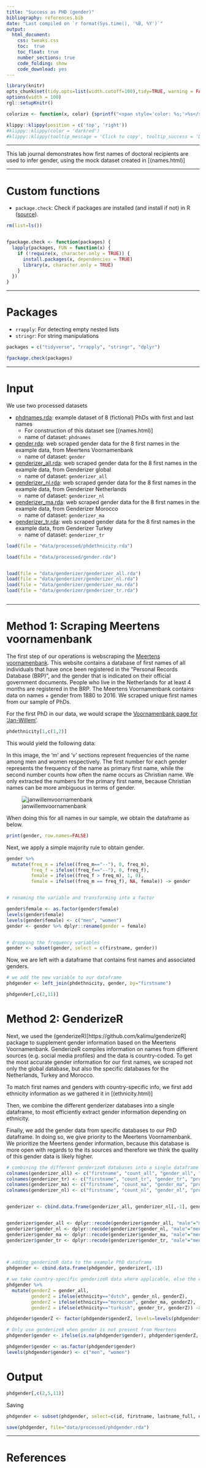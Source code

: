 ```yaml
---
title: "Success as PHD (gender)"
bibliography: references.bib
date: "Last compiled on `r format(Sys.time(), '%B, %Y')`"
output: 
  html_document:
    css: tweaks.css
    toc:  true
    toc_float: true
    number_sections: true
    code_folding: show
    code_download: yes
---
```




```r

library(knitr)
opts_chunk$set(tidy.opts=list(width.cutoff=100),tidy=TRUE, warning = FALSE, message = FALSE,comment = "#>", cache=TRUE, class.source=c("test"), class.output=c("test2"), cache.lazy = FALSE)
options(width = 100)
rgl::setupKnitr()

colorize <- function(x, color) {sprintf("<span style='color: %s;'>%s</span>", color, x) }

```

```r
klippy::klippy(position = c('top', 'right'))
#klippy::klippy(color = 'darkred')
#klippy::klippy(tooltip_message = 'Click to copy', tooltip_success = 'Done')
```




----

This lab journal demonstrates how first names of doctoral recipients are used to infer gender, using the mock dataset created in [(names.html)]   
  
----

# Custom functions

- `package.check`: Check if packages are installed (and install if not) in R ([source](https://vbaliga.github.io/verify-that-r-packages-are-installed-and-loaded/)). 


```r

rm(list=ls())


fpackage.check <- function(packages) {
  lapply(packages, FUN = function(x) {
    if (!require(x, character.only = TRUE)) {
      install.packages(x, dependencies = TRUE)
      library(x, character.only = TRUE)
    }
  })
}


```

---  

# Packages


- `rrapply`: For detecting empty nested lists  
- `stringr`: For string manipulations  


```r
packages = c("tidyverse", "rrapply", "stringr", "dplyr")

fpackage.check(packages)


```

--- 


# Input

We use two processed datasets

* [phdnames.rda](): example dataset of 8 (fictional) PhDs with first and last names
    - For construction of this dataset see [(names.html)]  
    - name of dataset: `phdnames` 

* [gender.rda](): web scraped gender data for the 8 first names in the example data, from Meertens Voornamenbank
    - name of dataset: `gender` 
    
* [genderizer_all.rda](): web scraped gender data for the 8 first names in the example data, from Genderizer global
    - name of dataset: `genderizer_all`
    
* [genderizer_nl.rda](): web scraped gender data for the 8 first names in the example data, from Genderizer Netherlands
    - name of dataset: `genderizer_nl` 

* [genderizer_ma.rda](): web scraped gender data for the 8 first names in the example data, from Genderizer Morocco
    - name of dataset: `genderizer_ma` 

* [genderizer_tr.rda](): web scraped gender data for the 8 first names in the example data, from Genderizer Turkey
    - name of dataset: `genderizer_tr` 


```r

load(file = "data/processed/phdethnicity.rda")

load(file = "data/processed/gender.rda")


load(file = "data/genderizer/genderizer_all.rda")
load(file = "data/genderizer/genderizer_nl.rda")
load(file = "data/genderizer/genderizer_ma.rda")
load(file = "data/genderizer/genderizer_tr.rda")



```


---  


# Method 1: Scraping Meertens voornamenbank

The first step of our operations is webscraping the [Meertens voornamenbank](https://www.meertens.knaw.nl/nvb/). This website contains a database of first names of all individuals that have once been registered in the "Personal Records Database (BRP)", and the gender that is indicated on their official government documents. People who live in the Netherlands for at least 4 months are registered in the BRP. The Meertens Voornamenbank contains data on names + gender from 1880 to 2016. We scraped unique first names from our sample of PhDs. 


For the first PhD in our data, we would scrape the [Voornamenbank page for 'Jan-Willem'](https://www.meertens.knaw.nl/nvb/naam/is/jan-willem). 

```r

phdethnicity[1,c(1,2)]

```

This would yield the following data:

In this image, the 'm' and 'v' sections represent frequencies of the name among men and women respectively. The first number for each gender represents the frequency of the name as primary first name, while the second number counts how often the name occurs as Christian name. We only extracted the numbers for the primary first name, because Christian names can be more ambiguous in terms of gender.

![janwillemvoornamenbank](./misc/janwillem_nvb.png)

When doing this for all names in our sample, we obtain the dataframe as below. 

```r

print(gender, row.names=FALSE)

```


Next, we apply a simple majority rule to obtain gender.

```r

gender %>% 
  mutate(freq_m = ifelse((freq_m=="--"), 0, freq_m), 
         freq_f = ifelse((freq_f=="--"), 0, freq_f), 
         female = ifelse((freq_f > freq_m), 1, 0),
         female = ifelse((freq_m == freq_f), NA, female)) -> gender


# renaming the variable and transforming into a factor

gender$female <- as.factor(gender$female)
levels(gender$female)
levels(gender$female) <- c("men", "women")
gender <- gender %>% dplyr::rename(gender = female)


# dropping the frequency variables
gender <- subset(gender, select = c(firstname, gender))


```

Now, we are left with a dataframe that contains first names and associated genders. 

```r

# we add the new variable to our dataframe
phdgender <- left_join(phdethnicity, gender, by="firstname")

phdgender[,c(2,11)]


```


# Method 2: GenderizeR

Next, we used the (genderizeR)[https://github.com/kalimu/genderizeR] package to supplement gender information based on the Meertens Voornamenbank. GenderizeR compiles information on names from different sources (e.g. social media profiles) and the data is country-coded. To get the most accurate gender information for our first names, we scraped not only the global database, but also the specific databases for the Netherlands, Turkey and Morocco. 

To match first names and genders with country-specific info, we first add ethnicity information as we gathered it in [(ethnicity.html)]

Then, we combine the different genderizer databases into a single dataframe, to most efficiently extract gender information depending on ethnicity. 

Finally, we add the gender data from specific databases to our PhD dataframe. In doing so, we give priority to the Meertens Voornamenbank. We prioritize the Meertens gender information, because this database is more open with regards to the its sources and therefore we think the quality of this gender data is likely higher. 

```r

# combining the different genderizeR databases into a single dataframe
colnames(genderizer_all) <- c("firstname", "count_all", "gender_all", "probability_all")
colnames(genderizer_tr) <- c("firstname", "count_tr", "gender_tr", "probability_tr")
colnames(genderizer_ma) <- c("firstname", "count_ma", "gender_ma", "probability_ma")
colnames(genderizer_nl) <- c("firstname", "count_nl", "gender_nl", "probability_nl")


genderizer <- cbind.data.frame(genderizer_all, genderizer_nl[,-1], genderizer_tr[,-1], genderizer_ma[,-1]) # removing the firstname objects to avoid duplicate columns


genderizer$gender_all <- dplyr::recode(genderizer$gender_all, "male"="men", "female"="women")
genderizer$gender_nl <- dplyr::recode(genderizer$gender_nl, "male"="men", "female"="women")
genderizer$gender_ma <- dplyr::recode(genderizer$gender_ma, "male"="men", "female"="women")
genderizer$gender_tr <- dplyr::recode(genderizer$gender_tr, "male"="men", "female"="women")

    

# adding genderizeR data to the example PhD dataframe
phdgender <- cbind.data.frame(phdgender, genderizer[,-1])

# we take country-specific genderizeR data where applicable, else the complete genderizeR database
phdgender %>%
  mutate(genderZ = gender_all,
         genderZ = ifelse(ethnicity=="dutch", gender_nl, genderZ),
         genderZ = ifelse(ethnicity=="moroccan", gender_ma, genderZ),
         genderZ = ifelse(ethnicity=="turkish", gender_tr, genderZ)) -> phdgender

phdgender$genderZ <- factor(phdgender$genderZ, levels=levels(phdgender$gender))

# Only use genderizeR when gender is not present from Meertens
phdgender$gender <- ifelse(is.na(phdgender$gender), phdgender$genderZ, phdgender$gender)

phdgender$gender <- as.factor(phdgender$gender)
levels(phdgender$gender) <- c("men", "women")

```



# Output 

```r

phdgender[,c(2,5,11)]

```


Saving

```r

phdgender <- subset(phdgender, select=c(id, firstname, lastname_full, diss_birthplace, uni, phd_year, ethnicity, ethnicity2, gender))

save(phdgender, file="data/processed/phdgender.rda")

```




---  

# References

